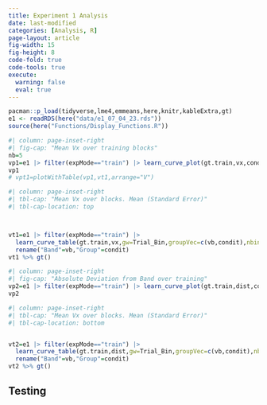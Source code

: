 ```yaml
---
title: Experiment 1 Analysis
date: last-modified
categories: [Analysis, R]
page-layout: article
fig-width: 15
fig-height: 8
code-fold: true
code-tools: true
execute: 
  warning: false
  eval: true
---
```






```r
pacman::p_load(tidyverse,lme4,emmeans,here,knitr,kableExtra,gt)
e1 <- readRDS(here("data/e1_07_04_23.rds"))
source(here("Functions/Display_Functions.R"))
```



```r
#| column: page-inset-right
#| fig-cap: "Mean Vx over training blocks"
nb=5
vp1=e1 |> filter(expMode=="train") |> learn_curve_plot(gt.train,vx,condit,facet_var=vb,groupVec=c(gt.train,condit,tOrder,id,vb),nbins=nb) 
vp1
# vpt1=plotWithTable(vp1,vt1,arrange="V") 
```



```r
#| column: page-inset-right
#| tbl-cap: "Mean Vx over blocks. Mean (Standard Error)"
#| tbl-cap-location: top



vt1=e1 |> filter(expMode=="train") |> 
  learn_curve_table(gt.train,vx,gw=Trial_Bin,groupVec=c(vb,condit),nbins=nb,prefix="Block_") |>
  rename("Band"=vb,"Group"=condit) 
vt1 %>% gt()


```

```r
#| column: page-inset-right
#| fig-cap: "Absolute Deviation from Band over training"
vp2=e1 |> filter(expMode=="train") |> learn_curve_plot(gt.train,dist,condit,facet_var=vb,groupVec=c(gt.train,condit,tOrder,id,vb),nbins=nb) 
vp2


```

```r
#| column: page-inset-right
#| tbl-cap: "Mean Vx over blocks. Mean (Standard Error)"
#| tbl-cap-location: bottom


vt2=e1 |> filter(expMode=="train") |> 
  learn_curve_table(gt.train,dist,gw=Trial_Bin,groupVec=c(vb,condit),nbins=nb,prefix="Block_") |>
  rename("Band"=vb,"Group"=condit) 
vt2 %>% gt()


```



## Testing
```r



```

